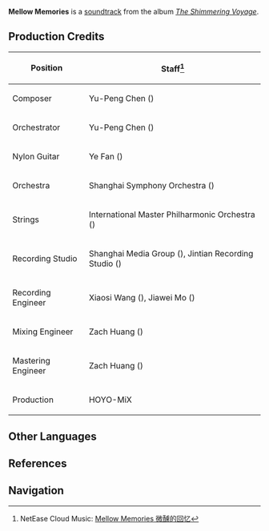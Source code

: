 {{Soundtrack Infobox
|title          =
|image          = The Shimmering Voyage.jpg
|album          = The Shimmering Voyage
|disc           = 2
|number         = 22
|featured       = GENSHIN CONCERT 2021 "Melodies of an Endless Journey" (CD)
|featured2      =
|featured3      =
|featured_disc= A
|featured_disc2 =
|featured_disc3 =
|youtube_id     = U7LmE1oPILg
|youtube_time   = 395
|spotify_id     = 5rOXiAa0BexwR20gg6puEh
|played_in      = Dawn Winery
|during         = [[Dawn Winery]]
|domain         =
|previous       = Sneaky & Mischievous
|next           = The Wolf Boy
}}
'''Mellow Memories''' is a [[soundtrack]] from the album ''[[The Shimmering Voyage]]''.

==Production Credits==
{| class="wikitable" style="text-align:left; height:0.5em"
! Position
! Staff<ref>NetEase Cloud Music: [https://music.163.com/#/song?id=1861576558 Mellow Memories 微醺的回忆]</ref>
|-
! Composer
| Yu-Peng Chen ({{Lang|zh=陈致逸|mini=1}})
|-
! Orchestrator
| Yu-Peng Chen ({{Lang|zh=陈致逸|mini=1}})
|-
! Nylon Guitar
| Ye Fan ({{Lang|zh=范晔|mini=1}})
|-
! Orchestra
| Shanghai Symphony Orchestra ({{Lang|zh=上海交响乐团|mini=1}})
|-
! Strings
| International Master Philharmonic Orchestra ({{Lang|zh=国际首席爱乐乐团|mini=1}})
|-
! Recording Studio
| Shanghai Media Group ({{Lang|zh=上海广播大厦|mini=1}}), Jintian Recording Studio ({{Lang|zh=金田录音棚|mini=1}})
|-
! Recording Engineer
| Xiaosi Wang ({{Lang|zh=王小四|mini=1}}), Jiawei Mo ({{Lang|zh=莫家伟|mini=1}})
|-
! Mixing Engineer
| Zach Huang ({{Lang|zh=黄巍|mini=1}})
|-
! Mastering Engineer
| Zach Huang ({{Lang|zh=黄巍|mini=1}})
|-
! Production
| HOYO-MiX
|}
<!--
==Trivia==
-->
==Other Languages==
{{Other Languages|default_hidden = 1
|en      = Mellow Memories
|zhs     = 微醺的回忆
|zhs_rm  = Wéixūn de Huíyì
|zht     = 微醺的回憶
|zht_rm  = Wéixūn de Huíyì
|ja      = ほろ酔いの記憶
|ja_rm   = Horoyoi no Kioku
}}

==References==
{{Reflist}}

==Navigation==
{{Soundtrack Navbox|The Shimmering Voyage}}